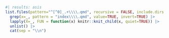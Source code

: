 ```r
#| results: asis
list.files(pattern="^[^0]_.+\\\\.qmd", recursive = FALSE, include.dirs = FALSE, no.. = TRUE) |>
  grep(x=_, pattern = "index\\\\.qmd", value=TRUE, invert=TRUE) |>
  lapply(X=_, FUN = function(x) knitr::knit_child(x, quiet=TRUE)) |>
  unlist() |>
  cat(sep = "\\n")
```
